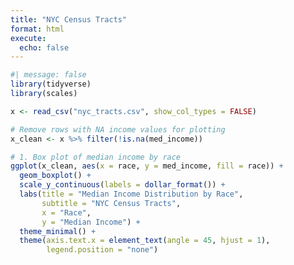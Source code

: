 ```yaml
---
title: "NYC Census Tracts"
format: html
execute: 
  echo: false
---
```



```r
#| message: false
library(tidyverse)
library(scales)

x <- read_csv("nyc_tracts.csv", show_col_types = FALSE)
```



```r
# Remove rows with NA income values for plotting
x_clean <- x %>% filter(!is.na(med_income))

# 1. Box plot of median income by race
ggplot(x_clean, aes(x = race, y = med_income, fill = race)) +
  geom_boxplot() +
  scale_y_continuous(labels = dollar_format()) +
  labs(title = "Median Income Distribution by Race",
       subtitle = "NYC Census Tracts",
       x = "Race",
       y = "Median Income") +
  theme_minimal() +
  theme(axis.text.x = element_text(angle = 45, hjust = 1),
        legend.position = "none")

```